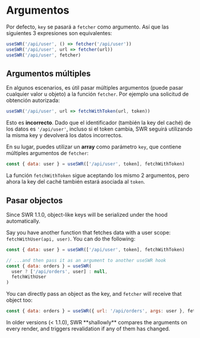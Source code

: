 # Argumentos

Por defecto, `key` se pasará a `fetcher` como argumento. Así que las siguientes
3 expresiones son equivalentes:

```js
useSWR('/api/user', () => fetcher('/api/user'))
useSWR('/api/user', url => fetcher(url))
useSWR('/api/user', fetcher)
```

## Argumentos múltiples

En algunos escenarios, es útil pasar múltiples argumentos (puede pasar cualquier
valor u objeto) a la función `fetcher`. Por ejemplo una solicitud de obtención
autorizada:

```js
useSWR('/api/user', url => fetchWithToken(url, token))
```

Esto es **incorrecto**. Dado que el identificador (también la key del caché) de
los datos es `'/api/user'`, incluso si el token cambia, SWR seguirá utilizando
la misma key y devolverá los datos incorrectos.

En su lugar, puedes utilizar un **array** como parámetro `key`, que contiene
múltiples argumentos de `fetcher`:

```js
const { data: user } = useSWR(['/api/user', token], fetchWithToken)
```

La función `fetchWithToken` sigue aceptando los mismo 2 argumentos, pero ahora
la key del caché también estará asociada al `token`.

## Pasar objectos


<Callout>
  Since SWR 1.1.0, object-like keys will be serialized under the hood
  automatically.
</Callout>

Say you have another function that fetches data with a user scope:
`fetchWithUser(api, user)`. You can do the following:

```js
const { data: user } = useSWR(['/api/user', token], fetchWithToken)

// ...and then pass it as an argument to another useSWR hook
const { data: orders } = useSWR(
  user ? ['/api/orders', user] : null,
  fetchWithUser
)
```

You can directly pass an object as the key, and `fetcher` will receive that
object too:

```js
const { data: orders } = useSWR({ url: '/api/orders', args: user }, fetcher)
```

<Callout type="warning">
  In older versions (< 1.1.0), SWR **shallowly** compares the arguments on every render, and triggers revalidation if any of them has changed.
</Callout>
